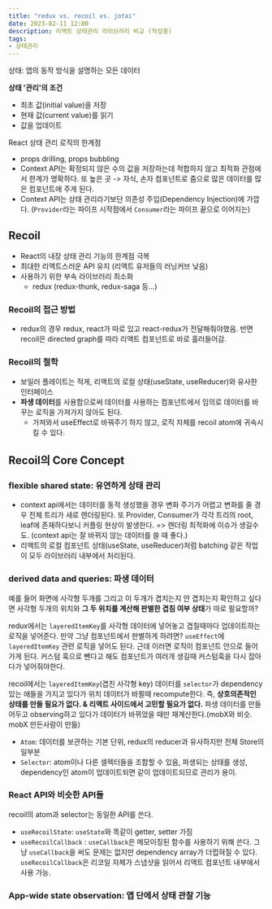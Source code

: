 ```yaml
---
title: "redux vs. recoil vs. jotai"
date: 2023-02-11 12:00
description: 리액트 상태관리 라이브러리 비교 (작성중)
tags:
- 상태관리
---
```


상태: 앱의 동작 방식을 설명하는 모든 데이터

**상태 '관리'의 조건**
- 최초 값(initial value)을 저장
- 현재 값(current value)를 읽기
- 값을 업데이트

React 상태 관리 로직의 한계점
- props drilling, props bubbling
- Context API는 확정되지 않은 수의 값을 저장하는데 적합하지 않고 최적화 관점에서 한계가 명확하다.
또 높은 곳 -> 자식, 손자 컴포넌트로 줌으로 많은 데이터를 많은 컴포넌트에 주게 된다.
- Context API는 상태 관리라기보단 의존성 주입(Dependency Injection)에 가깝다. (`Provider`라는 파이프 시작점에서 `Consumer`라는 파이프 끝으로 이어지는)

## Recoil
- React의 내장 상태 관리 기능의 한계점 극복
- 최대한 리액트스러운 API 유지 (리액트 유저들의 러닝커브 낮음)
- 사용하기 위한 부속 라이브러리 최소화
	- redux (redux-thunk, redux-saga 등...)

### Recoil의 접근 방법
- redux의 경우 redux, react가 따로 있고 react-redux가 전달해줘야했음. 반면 recoil은 directed graph를 따라 리액트 컴포넌트로 바로 흘러들어감.

### Recoil의 철학
- 보일러 플레이트는 적게, 리액트의 로컬 상태(useState, useReducer)와 유사한 인터페이스
- **파생 데이터**를 사용함으로써 데이터를 사용하는 컴포넌트에서 임의로 데이터를 바꾸는 로직을 가져가지 않아도 된다. 
	- 가져와서 useEffect로 바꿔주기 하지 않고, 로직 자체를 recoil atom에 귀속시킬 수 있다.

## Recoil의 Core Concept

### flexible shared state: 유연하게 상태 관리

- context api에서는 데이터를 동적 생성했을 경우 변화 주기가 어렵고 변화를 줄 경우 전체 트리가 새로 렌더링된다. 또 Provider, Consumer가 각각 트리의 root, leaf에 존재하다보니 커플링 현상이 발생한다. => 렌더링 최적화에 이슈가 생길수도. (context api는 잘 바뀌지 않는 데이터를 쓸 때 좋다.)
- 리액트의 로컬 컴포넌트 상태(useState, useReducer)처럼 batching 같은 작업이 모두 라이브러리 내부에서 처리된다.

### derived data and queries: 파생 데이터

예를 들어 화면에 사각형 두개를 그리고 이 두개가 겹치는지 안 겹치는지 확인하고 싶다면 사각형 두개의 위치와 **그 두 위치를 계산해 판별한 겹침 여부 상태**가 따로 필요할까?

redux에서는 `layeredItemKey`를 사각형 데이터에 넣어놓고 겹칠때마다 업데이트하는 로직을 넣어준다. 
만약 그냥 컴포넌트에서 판별하게 하려면? `useEffect`에 `layeredItemKey` 관련 로직을 넣어도 된다. 
근데 이러면 로직이 컴포넌트 안으로 들어가게 된다. 커스텀 훅으로 뺀다고 해도 컴포넌트가 여러개 생길때 커스텀훅을 다시 잡아다가 넣어줘야한다.

recoil에서는 `layeredItemKey`(겹친 사각형 key) 데이터를 `selector`가 dependency 있는 애들을 가지고 있다가 위치 데이터가 바뀔때 recompute한다.
즉, **상호의존적인 상태를 만들 필요가 없다. & 리액트 사이드에서 고민할 필요가 없다.**
파생 데이터를 만들어두고 observing하고 있다가 데이터가 바뀌었을 때만 재계산한다.(mobX와 비슷. mobX 만든사람이 만듦)

- `Atom`: 데이터를 보관하는 기본 단위, redux의 reducer과 유사하지만 전체 Store의 일부분
- `Selector`: atom이나 다른 셀렉터들을 조합할 수 있음, 파생되는 상태를 생성, dependency인 atom이 업데이트되면 같이 업데이트되므로 관리가 용이.

### React API와 비슷한 API들

recoil의 atom과 selector는 동일한 API를 쓴다.

- `useRecoilState`: `useState`와 똑같이 getter, setter 가짐
- `useRecoilCallback` : `useCallback`은 메모이징된 함수를 사용하기 위해 쓴다. 
그냥 `useCallback`을 써도 문제는 없지만 dependency array가 더럽혀질 수 있다. 
`useRecoilCallback`은 리코일 자체가 스냅샷을 읽어서 리액트 컴포넌트 내부에서 사용 가능. 

### App-wide state observation: 앱 단에서 상태 관찰 기능

